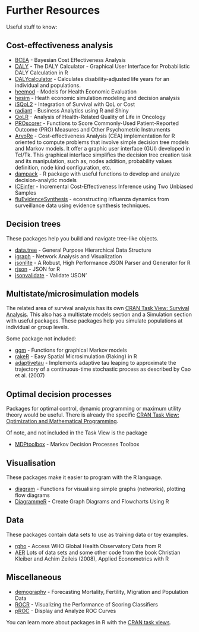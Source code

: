 # Further Resources

Useful stuff to know:

Cost-effectiveness analysis
---------------------------

-   [BCEA](https://cran.r-project.org/web/packages/BCEA/index.html) - Bayesian Cost Effectiveness Analysis
-   [DALY](https://cran.r-project.org/web/packages/DALY/index.html) - The DALY Calculator - Graphical User Interface for Probabilistic DALY Calculation in R
-   [DALYcalculator](https://github.com/TuftsCEVR/DALYcalculator) -  Calculates disability-adjusted life years for an individual and populations.
-   [heemod](https://cran.r-project.org/web/packages/heemod/index.html) - Models for Health Economic Evaluation
-   [hesim](https://github.com/hesim-dev/hesim) - Heath economic simulation modeling and decision analysis 
-   [iSQoL2](http://sites.stat.sinica.edu.tw/isqol/) - Integration of Survival with QoL or Cost
-   [radiant](http://vnijs.github.io/radiant/) - Business Analytics using R and Shiny
-   [QoLR](https://cran.r-project.org/web/packages/QoLR/index.html) - Analysis of Health-Related Quality of Life in Oncology
-   [PROscorer](https://cran.rstudio.com/web/packages/PROscorer/index.html) - Functions to Score Commonly-Used Patient-Reported Outcome (PRO) Measures and Other Psychometric Instruments
-   [ArvoRe](http://arvore.r-forge.r-project.org/) - Cost-effectiveness Analysis (CEA) implementation for R oriented to compute problems that involve simple decision tree models and Markov models. It offer a graphic user interface (GUI) developed in Tcl/Tk. This graphical interface simplifies the decision tree creation task and its manipulation, such as, nodes addition, probability values definition, node kind configuration, etc.
-    [dampack](https://github.com/feralaes/dampack) - R package with useful functions to develop and analyze decision-analytic models
-    [ICEinfer](https://cran.rstudio.com/web/packages/ICEinfer/ICEinfer.pdf) - Incremental Cost-Effectiveness Inference using Two Unbiased Samples
-    [fluEvidenceSynthesis](https://github.com/MJomaba/flu-evidence-synthesis) - econstructing influenza dynamics from surveillance data using evidence synthesis techniques.

Decision trees
--------------

These packages help you build and navigate tree-like objects.

-   [data.tree](https://cran.r-project.org/web/packages/data.tree/index.html) - General Purpose Hierarchical Data Structure
-   [igraph](https://cran.r-project.org/web/packages/igraph/index.html) - Network Analysis and Visualization
-   [jsonlite](https://cran.r-project.org/web/packages/jsonlite/index.html) - A Robust, High Performance JSON Parser and Generator for R
-   [rjson](https://cran.r-project.org/web/packages/rjson/index.html) - JSON for R
-   [jsonvalidate](https://github.com/hadley/dplyr) - Validate 'JSON'


Multistate/microsimulation models
----------------------------------

The related area of survival analysis has its own [CRAN Task View: Survival Analysis](https://cran.r-project.org/web/views/Survival.html).
This also has a multistate models section and a Simulation section with useful packages.
These packages help you simulate populations at individual or group levels.

Some package not included:

-   [ggm](https://cran.r-project.org/web/packages/ggm/index.html) - Functions for graphical Markov models
-   [rakeR](https://cran.r-project.org/web/packages/rakeR/index.html) - Easy Spatial Microsimulation (Raking) in R
-   [adaptivetau](https://cran.r-project.org/web/packages/adaptivetau/index.html) - Implements adaptive tau leaping to approximate the trajectory of a continuous-time stochastic process as described by Cao et al. (2007)



Optimal decision processes
--------------------------

Packages for optimal control, dynamic programming or maximum utility theory would be useful. There is already the specific [CRAN Task View: Optimization and Mathematical Programming](https://cran.r-project.org/web/views/Optimization.html).

Of note, and not included in the Task View is the package

-   [MDPtoolbox](https://cran.r-project.org/web/packages/MDPtoolbox/index.html) - Markov Decision Processes Toolbox


Visualisation
-------------

These packages make it easier to program with the R language.

-   [diagram](https://cran.r-project.org/web/packages/diagram/index.html) - Functions for visualising simple graphs (networks), plotting flow diagrams
-   [DiagrammeR](https://cran.r-project.org/web/packages/DiagrammeR/index.html) - Create Graph Diagrams and Flowcharts Using R


Data
----

These packages contain data sets to use as training data or toy examples.

-   [rgho](https://github.com/hadley/babynames) - Access WHO Global Health Observatory Data from R
-   [AER](https://cran.r-project.org/web/packages/AER/index.html) Lots of data sets and some other code from the book Christian Kleiber and Achim Zeileis (2008), Applied Econometrics with R


Miscellaneous
-------------

- [demography](https://www.rdocumentation.org/packages/demography/versions/1.20) - Forecasting Mortality, Fertility, Migration and Population Data
- [ROCR](https://cran.r-project.org/web/packages/ROCR/index.html) - Visualizing the Performance of Scoring Classifiers
- [pROC](https://cran.r-project.org/web/packages/pROC/index.html) - Display and Analyze ROC Curves

You can learn more about packages in R with the [CRAN task views](https://cran.r-project.org/web/views/).
